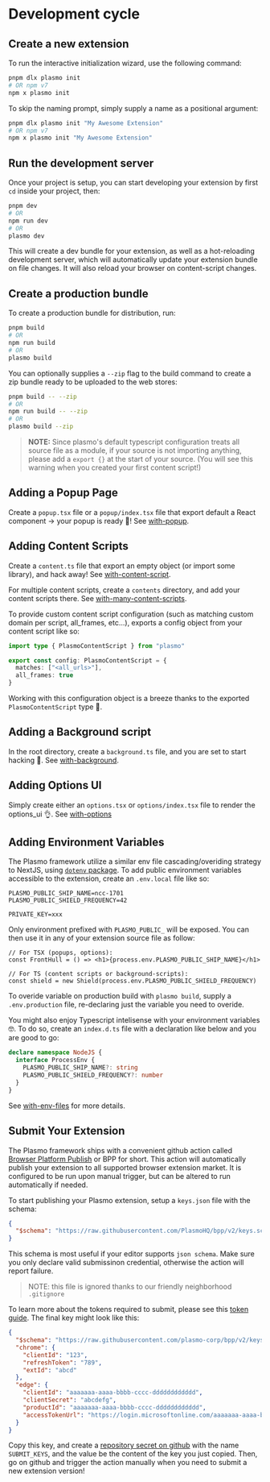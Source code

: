 # Development cycle

## Create a new extension

To run the interactive initialization wizard, use the following command:

```sh
pnpm dlx plasmo init
# OR npm v7
npm x plasmo init
```

To skip the naming prompt, simply supply a name as a positional argument:

```sh
pnpm dlx plasmo init "My Awesome Extension"
# OR npm v7
npm x plasmo init "My Awesome Extension"
```

## Run the development server

Once your project is setup, you can start developing your extension by first `cd` inside your project, then:

```sh
pnpm dev
# OR
npm run dev
# OR
plasmo dev
```

This will create a dev bundle for your extension, as well as a hot-reloading development server, which will automatically update your extension bundle on file changes. It will also reload your browser on content-script changes.

## Create a production bundle

To create a production bundle for distribution, run:

```sh
pnpm build
# OR
npm run build
# OR
plasmo build
```

You can optionally supplies a `--zip` flag to the build command to create a zip bundle ready to be uploaded to the web stores:

```sh
pnpm build -- --zip
# OR
npm run build -- --zip
# OR
plasmo build --zip
```

> **NOTE:** Since plasmo's default typescript configuration treats all source file as a module, if your source is not importing anything, please add a `export {}` at the start of your source. (You will see this warning when you created your first content script!)

## Adding a Popup Page

Create a `popup.tsx` file or a `popup/index.tsx` file that export default a React component -> your popup is ready 🚀! See [with-popup](https://github.com/PlasmoHQ/examples/tree/main/with-content-script).

## Adding Content Scripts

Create a `content.ts` file that export an empty object (or import some library), and hack away! See [with-content-script](https://github.com/PlasmoHQ/examples/tree/main/with-content-script).

For multiple content scripts, create a `contents` directory, and add your content scripts there. See [with-many-content-scripts](https://github.com/PlasmoHQ/examples/tree/main/with-many-content-scripts).

To provide custom content script configuration (such as matching custom domain per script, all_frames, etc...), exports a config object from your content script like so:

```ts
import type { PlasmoContentScript } from "plasmo"

export const config: PlasmoContentScript = {
  matches: ["<all_urls>"],
  all_frames: true
}
```

Working with this configuration object is a breeze thanks to the exported `PlasmoContentScript` type 🥳.

## Adding a Background script

In the root directory, create a `background.ts` file, and you are set to start hacking 💪. See [with-background](https://github.com/PlasmoHQ/examples/tree/main/with-background).

## Adding Options UI

Simply create either an `options.tsx` or `options/index.tsx` file to render the options_ui 👌. See [with-options](https://github.com/PlasmoHQ/examples/tree/main/with-options-ui)

## Adding Environment Variables

The Plasmo framework utilize a similar env file cascading/overiding strategy to NextJS, using [`dotenv` package](https://www.npmjs.com/package/dotenv). To add public environment variables accessible to the extension, create an `.env.local` file like so:

```
PLASMO_PUBLIC_SHIP_NAME=ncc-1701
PLASMO_PUBLIC_SHIELD_FREQUENCY=42

PRIVATE_KEY=xxx
```

Only environment prefixed with `PLASMO_PUBLIC_` will be exposed. You can then use it in any of your extension source file as follow:

```tsx
// For TSX (popups, options):
const FrontHull = () => <h1>{process.env.PLASMO_PUBLIC_SHIP_NAME}</h1>

// For TS (content scripts or background-scripts):
const shield = new Shield(process.env.PLASMO_PUBLIC_SHIELD_FREQUENCY)
```

To overide variable on production build with `plasmo build`, supply a `.env.production` file, re-declaring just the variable you need to overide.

You might also enjoy Typescript intelisense with your environment variables 🤓. To do so, create an `index.d.ts` file with a declaration like below and you are good to go:

```ts
declare namespace NodeJS {
  interface ProcessEnv {
    PLASMO_PUBLIC_SHIP_NAME?: string
    PLASMO_PUBLIC_SHIELD_FREQUENCY?: number
  }
}
```

See [with-env-files](https://github.com/PlasmoHQ/examples/tree/main/with-env-files) for more details.

## Submit Your Extension

The Plasmo framework ships with a convenient github action called [Browser Platform Publish](http://bpp.browser.market/) or BPP for short. This action will automatically publish your extension to all supported browser extension market. It is configured to be run upon manual trigger, but can be altered to run automatically if needed.

To start publishing your Plasmo extension, setup a `keys.json` file with the schema:

```json
{
  "$schema": "https://raw.githubusercontent.com/PlasmoHQ/bpp/v2/keys.schema.json"
}
```

This schema is most useful if your editor supports `json schema`. Make sure you only declare valid submissinon credential, otherwise the action will report failure.

> NOTE: this file is ignored thanks to our friendly neighborhood `.gitignore`

To learn more about the tokens required to submit, please see this [token guide](https://github.com/PlasmoHQ/bms/blob/main/tokens.md). The final key might look like this:

```json
{
  "$schema": "https://raw.githubusercontent.com/plasmo-corp/bpp/v2/keys.schema.json",
  "chrome": {
    "clientId": "123",
    "refreshToken": "789",
    "extId": "abcd"
  },
  "edge": {
    "clientId": "aaaaaaa-aaaa-bbbb-cccc-dddddddddddd",
    "clientSecret": "abcdefg",
    "productId": "aaaaaaa-aaaa-bbbb-cccc-dddddddddddd",
    "accessTokenUrl": "https://login.microsoftonline.com/aaaaaaa-aaaa-bbbb-cccc-dddddddddddd/oauth2/v2.0/token"
  }
}
```

Copy this key, and create a [repository secret on github](https://docs.github.com/en/actions/security-guides/encrypted-secrets#creating-encrypted-secrets-for-a-repository) with the name `SUBMIT_KEYS`, and the value be the content of the key you just copied.
Then, go on github and trigger the action manually when you need to submit a new extension version!
